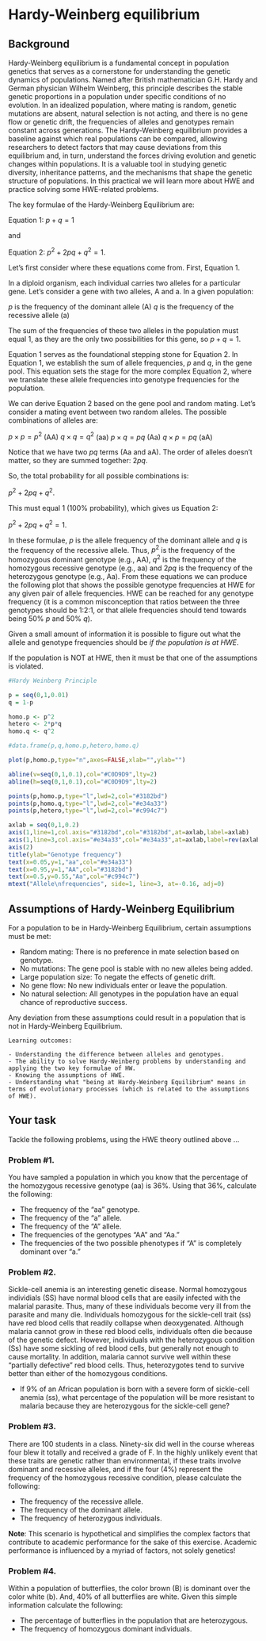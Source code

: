 # Hardy-Weinberg equilibrium

## Background

Hardy-Weinberg equilibrium is a fundamental concept in population genetics that serves as a cornerstone for understanding the genetic dynamics of populations. Named after British mathematician G.H. Hardy and German physician Wilhelm Weinberg, this principle describes the stable genetic proportions in a population under specific conditions of no evolution. In an idealized population, where mating is random, genetic mutations are absent, natural selection is not acting, and there is no gene flow or genetic drift, the frequencies of alleles and genotypes remain constant across generations. The Hardy-Weinberg equilibrium provides a baseline against which real populations can be compared, allowing researchers to detect factors that may cause deviations from this equilibrium and, in turn, understand the forces driving evolution and genetic changes within populations. It is a valuable tool in studying genetic diversity, inheritance patterns, and the mechanisms that shape the genetic structure of populations. In this practical we will learn more about HWE and practice solving some HWE-related problems.


The key formulae of the Hardy-Weinberg Equilibrium are:

Equation 1: $p + q = 1$

and

Equation 2: $p^2 + 2pq + q^2 = 1$. 

Let's first consider where these equations come from. First, Equation 1.

In a diploid organism, each individual carries two alleles for a particular gene. Let's consider a gene with two alleles, A and a. In a given population:

$p$ is the frequency of the dominant allele (A)
$q$ is the frequency of the recessive allele (a)

The sum of the frequencies of these two alleles in the population must equal 1, as they are the only two possibilities for this gene, so $p+q=1$.

Equation 1 serves as the foundational stepping stone for Equation 2. In Equation 1, we establish the sum of allele frequencies, $p$ and $q$, in the gene pool. This equation sets the stage for the more complex Equation 2, where we translate these allele frequencies into genotype frequencies for the population.

We can derive Equation 2 based on the gene pool and random mating. Let's consider a mating event between two random alleles. The possible combinations of alleles are:

$p \times p = p^2$ (AA)
$q \times q = q^2$ (aa)
$p \times q = pq$ (Aa)
$q \times p = pq$ (aA)

Notice that we have two $pq$ terms (Aa and aA). The order of alleles doesn't matter, so they are summed together: $2pq$.

So, the total probability for all possible combinations is:

$p^2 + 2pq + q^2$. 

This must equal 1 (100% probability), which gives us Equation 2:

$p^2 + 2pq + q^2 = 1$. 

In these formulae, $p$ is the allele frequency of the dominant allele and $q$ is the frequency of the recessive allele. Thus, $p^2$ is the frequency of the homozygous dominant genotype (e.g., AA), $q^2$ is the frequency of the homozygous recessive genotype (e.g., aa) and $2pq$ is the frequency of the heterozygous genotype (e.g., Aa). From these equations we can produce the following plot that shows the possible genotype frequencies at HWE for any given pair of allele frequencies. HWE can be reached for any genotype frequency (it is a common misconception that ratios between the three genotypes should be 1:2:1, or that allele frequencies should tend towards being 50% $p$ and 50% $q$).

Given a small amount of information it is possible to figure out what the allele and genotype frequencies should be *if the population is at HWE*.

If the population is NOT at HWE, then it must be that one of the assumptions is violated.

```r
#Hardy Weinberg Principle

p = seq(0,1,0.01)
q = 1-p

homo.p <- p^2 
hetero <- 2*p*q
homo.q <- q^2

#data.frame(p,q,homo.p,hetero,homo.q)

plot(p,homo.p,type="n",axes=FALSE,xlab="",ylab="")

abline(v=seq(0,1,0.1),col="#C0D9D9",lty=2)
abline(h=seq(0,1,0.1),col="#C0D9D9",lty=2)

points(p,homo.p,type="l",lwd=2,col="#3182bd")
points(p,homo.q,type="l",lwd=2,col="#e34a33")
points(p,hetero,type="l",lwd=2,col="#c994c7")

axlab = seq(0,1,0.2)
axis(1,line=1,col.axis="#3182bd",col="#3182bd",at=axlab,label=axlab)
axis(1,line=3,col.axis="#e34a33",col="#e34a33",at=axlab,label=rev(axlab))
axis(2)
title(ylab="Genotype frequency")
text(x=0.05,y=1,"aa",col="#e34a33")
text(x=0.95,y=1,"AA",col="#3182bd")
text(x=0.5,y=0.55,"Aa",col="#c994c7")
mtext("Allele\nfrequencies", side=1, line=3, at=-0.16, adj=0)

```

## Assumptions of Hardy-Weinberg Equilibrium

For a population to be in Hardy-Weinberg Equilibrium, certain assumptions must be met:

- Random mating: There is no preference in mate selection based on genotype.
- No mutations: The gene pool is stable with no new alleles being added.
- Large population size: To negate the effects of genetic drift.
- No gene flow: No new individuals enter or leave the population.
- No natural selection: All genotypes in the population have an equal chance of reproductive success.

Any deviation from these assumptions could result in a population that is not in Hardy-Weinberg Equilibrium.


```block
Learning outcomes: 

- Understanding the difference between alleles and genotypes.
- The ability to solve Hardy-Weinberg problems by understanding and applying the two key formulae of HW.
- Knowing the assumptions of HWE.
- Understanding what "being at Hardy-Weinberg Equilibrium" means in terms of evolutionary processes (which is related to the assumptions of HWE).

```

## Your task

Tackle the following problems, using the HWE theory outlined above ...

### Problem #1.

You have sampled a population in which you know that the percentage of the homozygous recessive genotype (aa) is 36%. Using that 36%, calculate the following: 

*	The frequency of the "aa" genotype. 
*	The frequency of the "a" allele. 
*	The frequency of the "A" allele. 
*	The frequencies of the genotypes "AA" and "Aa." 
*	The frequencies of the two possible phenotypes if "A" is completely dominant over "a." 

### Problem #2. 

Sickle-cell anemia is an interesting genetic disease. Normal homozygous individials (SS) have normal blood cells that are easily infected with the malarial parasite. Thus, many of these individuals become very ill from the parasite and many die. Individuals homozygous for the sickle-cell trait (ss) have red blood cells that readily collapse when deoxygenated. Although malaria cannot grow in these red blood cells, individuals often die because of the genetic defect. However, individuals with the heterozygous condition (Ss) have some sickling of red blood cells, but generally not enough to cause mortality. In addition, malaria cannot survive well within these "partially defective" red blood cells. Thus, heterozygotes tend to survive better than either of the homozygous conditions. 

*	If 9% of an African population is born with a severe form of sickle-cell anemia (ss), what percentage of the population will be more resistant to malaria because they are heterozygous for the sickle-cell gene? 

### Problem #3. 

There are 100 students in a class. Ninety-six did well in the course whereas four blew it totally and received a grade of F.  In the highly unlikely event that these traits are genetic rather than environmental, if these traits involve dominant and recessive alleles, and if the four (4%) represent the frequency of the homozygous recessive condition, please calculate the following: 

*	The frequency of the recessive allele. 
*	The frequency of the dominant allele. 
*	The frequency of heterozygous individuals. 

**Note**: This scenario is hypothetical and simplifies the complex factors that contribute to academic performance for the sake of this exercise. Academic performance is influenced by a myriad of factors, not solely genetics!


### Problem #4. 

Within a population of butterflies, the color brown (B) is dominant over the color white (b). And, 40% of all butterflies are white. Given this simple information calculate the following: 

*	The percentage of butterflies in the population that are heterozygous. 
*	The frequency of homozygous dominant individuals. 


